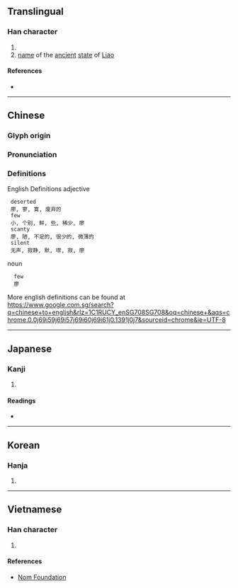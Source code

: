 {{character info/new}}
==Translingual==

===Han character===
{{Han char|rn=53|rad=广|as=11|sn=14|four=00222|canj=ISMH|ids=⿸广翏}}

# {{surname|lang=zh}}
# [[name]] of the [[ancient]] [[state]] of [[w:Liao (state)|Liao]]

====References====
* {{Han ref|kx=0350.050|dkj=09464|dj=0661.070|hdz=20900.070|uh=5ED6|ud=24278|bh=B9F9|bd=47609}}

----

==Chinese==
{{zh-forms}}

===Glyph origin===
{{Han etym}}

===Pronunciation===
{{zh-pron
|m=liào
|c=liu6
|mn=liāu
|mc=y
|oc=y
|cat=
}}

===Definitions===
{{zh-hanzi}}
English Definitions
adjective

  deserted
  廖, 寥, 寞, 废弃的
  few
  小, 个别, 鲜, 些, 稀少, 廖
  scanty
  廖, 陋, 不足的, 很少的, 微薄的
  silent
  无声, 寂静, 默, 噤, 寂, 廖


noun
   few
   廖

More english definitions can be found at https://www.google.com.sg/search?q=chinese+to+english&rlz=1C1RUCY_enSG708SG708&oq=chinese+&aqs=chrome.0.0j69i59j69i57j69i60j69i61j0.1391j0j7&sourceid=chrome&ie=UTF-8
----

==Japanese==

===Kanji===
{{ja-kanji|grade=|rs=广11}}

# {{defn|lang=ja|sort=广11}}

====Readings====
* {{ja-readings|on=[[りょう]] (ryō)|kun=[[むなしい]] (munashii)}}

----

==Korean==

===Hanja===
{{ko-hanja|hangeul=료|rv=ryo|mr=ryo|y=lyo}}

# {{defn|lang=ko|sort=广11}}

----

==Vietnamese==

===Han character===
{{vi-readings|rs=广11|hanviet=liêu}}

# {{defn|lang=vi|sort=广11}}

====References====
* [http://nomfoundation.org/common/nom_details.php?codepoint=5ed6 Nom Foundation]